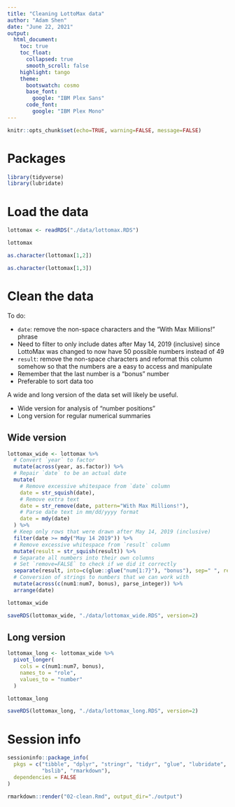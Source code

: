 ```yaml
---
title: "Cleaning LottoMax data"
author: "Adam Shen"
date: "June 22, 2021"
output:
  html_document:
    toc: true
    toc_float:
      collapsed: true
      smooth_scroll: false
    highlight: tango
    theme:
      bootswatch: cosmo
      base_font:
        google: "IBM Plex Sans"
      code_font:
        google: "IBM Plex Mono"
---
```


```r
knitr::opts_chunk$set(echo=TRUE, warning=FALSE, message=FALSE)
```

# Packages

```r
library(tidyverse)
library(lubridate)
```

# Load the data

```r
lottomax <- readRDS("./data/lottomax.RDS")

lottomax

as.character(lottomax[1,2])

as.character(lottomax[1,3])
```

# Clean the data

To do:

- `date`: remove the non-space characters and the "With Max Millions!" phrase
- Need to filter to only include dates after May 14, 2019 (inclusive) since LottoMax
was changed to now have 50 possible numbers instead of 49
- `result`: remove the non-space characters and reformat this column somehow so
that the numbers are a easy to access and manipulate
- Remember that the last number is a "bonus" number
- Preferable to sort data too

A wide and long version of the data set will likely be useful.

- Wide version for analysis of "number positions"
- Long version for regular numerical summaries

## Wide version

```r
lottomax_wide <- lottomax %>%
  # Convert `year` to factor
  mutate(across(year, as.factor)) %>%
  # Repair `date` to be an actual date
  mutate(
    # Remove excessive whitespace from `date` column
    date = str_squish(date),
    # Remove extra text
    date = str_remove(date, pattern="With Max Millions!"),
    # Parse date text in mm/dd/yyyy format
    date = mdy(date)
  ) %>%
  # Keep only rows that were drawn after May 14, 2019 (inclusive)
  filter(date >= mdy("May 14 2019")) %>%
  # Remove excessive whitespace from `result` column
  mutate(result = str_squish(result)) %>%
  # Separate all numbers into their own columns
  # Set `remove=FALSE` to check if we did it correctly
  separate(result, into=c(glue::glue("num{1:7}"), "bonus"), sep=" ", remove=FALSE) %>%
  # Conversion of strings to numbers that we can work with
  mutate(across(c(num1:num7, bonus), parse_integer)) %>%
  arrange(date)

lottomax_wide
```

```r
saveRDS(lottomax_wide, "./data/lottomax_wide.RDS", version=2)
```

## Long version

```r
lottomax_long <- lottomax_wide %>%
  pivot_longer(
    cols = c(num1:num7, bonus),
    names_to = "role",
    values_to = "number"
  )

lottomax_long
```

```r
saveRDS(lottomax_long, "./data/lottomax_long.RDS", version=2)
```


# Session info

```r
sessioninfo::package_info(
  pkgs = c("tibble", "dplyr", "stringr", "tidyr", "glue", "lubridate",
           "bslib", "rmarkdown"),
  dependencies = FALSE
)
```


```r
rmarkdown::render("02-clean.Rmd", output_dir="./output")
```

